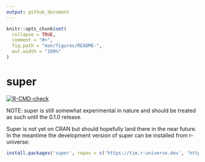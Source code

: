 ```yaml
---
output: github_document
---
```


<!-- README.md is generated from README.Rmd. Please edit that file -->

```r
knitr::opts_chunk$set(
  collapse = TRUE,
  comment = "#>",
  fig.path = "man/figures/README-",
  out.width = "100%"
)
```

# super

  <!-- badges: start -->
  [![R-CMD-check](https://github.com/TimTaylor/super/actions/workflows/R-CMD-check.yaml/badge.svg)](https://github.com/TimTaylor/super/actions/workflows/R-CMD-check.yaml)
  <!-- badges: end -->

NOTE: super is still somewhat experimental in nature and should be treated as
such until the 0.1.0 release.

Super is not yet on CRAN but should hopefully land there in the near future.
In the meantime the development version of super can be installed from
r-universe:
```r
install.packages('super', repos = c('https://tim.r-universe.dev', 'https://cloud.r-project.org'))
```
